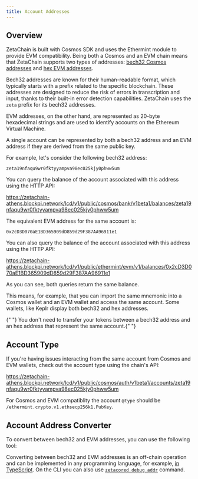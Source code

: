 ```yaml
---
title: Account Addresses
---
```



## Overview

ZetaChain is built with Cosmos SDK and uses the Ethermint module to provide EVM
compatibility. Being both a Cosmos and an EVM chain means that ZetaChain
supports two types of addresses: [bech32 Cosmos
addresses](https://docs.cosmos.network/main/build/spec/addresses/bech32) and
[hex EVM addresses](https://ethereum.org/developers/docs/accounts).

Bech32 addresses are known for their human-readable format, which typically
starts with a prefix related to the specific blockchain. These addresses are
designed to reduce the risk of errors in transcription and input, thanks to
their built-in error detection capabilities. ZetaChain uses the `zeta` prefix
for its bech32 addresses.

EVM addresses, on the other hand, are represented as 20-byte hexadecimal strings
and are used to identify accounts on the Ethereum Virtual Machine.

A single account can be represented by both a bech32 address and an EVM address
if they are derived from the same public key.

For example, let's consider the following bech32 address:

```
zeta19nfaqu9wr0fktyyampva98ec025kjy0phww5um
```

You can query the balance of the account associated with this address using the
HTTP API:

https://zetachain-athens.blockpi.network/lcd/v1/public/cosmos/bank/v1beta1/balances/zeta19nfaqu9wr0fktyyampva98ec025kjy0phww5um

The equivalent EVM address for the same account is:

```
0x2cD3D070aE1BD365909dD859d29F387AA96911e1
```

You can also query the balance of the account associated with this address using
the HTTP API:

https://zetachain-athens.blockpi.network/lcd/v1/public/ethermint/evm/v1/balances/0x2cD3D070aE1BD365909dD859d29F387AA96911e1

As you can see, both queries return the same balance.

This means, for example, that you can import the same mnemonic into a Cosmos
wallet and an EVM wallet and access the same account. Some wallets, like Keplr
display both bech32 and hex addresses.

<Alert variant="tip">
  {" "}
  You don't need to transfer your tokens between a bech32 address and an hex address that represent the same account.{" "}
</Alert>

## Account Type

If you're having issues interacting from the same account from Cosmos and EVM
wallets, check out the account type using the chain's API:

https://zetachain-athens.blockpi.network/lcd/v1/public/cosmos/auth/v1beta1/accounts/zeta19nfaqu9wr0fktyyampva98ec025kjy0phww5um

For Cosmos and EVM compatiblity the account `@type` should be
`/ethermint.crypto.v1.ethsecp256k1.PubKey`.

## Account Address Converter

To convert between bech32 and EVM addresses, you can use the following tool:

<AddressConverter />

Converting between bech32 and EVM addresses is an off-chain operation and can be
implemented in any programming language, for example, [in
TypeScript](https://github.com/zeta-chain/docs/blob/main/src/components/Docs/components/AddressConverter/AddressConverter.utils.ts).
On the CLI you can also use [`zetacored debug addr`](/developers/architecture/zetacored/zetacored_debug_addr/) command.
